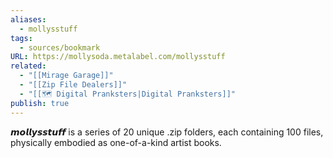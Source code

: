 ```yaml
---
aliases:
  - mollysstuff
tags:
  - sources/bookmark
URL: https://mollysoda.metalabel.com/mollysstuff
related:
  - "[[Mirage Garage]]"
  - "[[Zip File Dealers]]"
  - "[[🗺️ Digital Pranksters|Digital Pranksters]]"
publish: true
---
```


𝙢𝙤𝙡𝙡𝙮𝙨𝙨𝙩𝙪𝙛𝙛 is a series of 20 unique .zip folders, each containing 100 files, physically embodied as one-of-a-kind artist books.